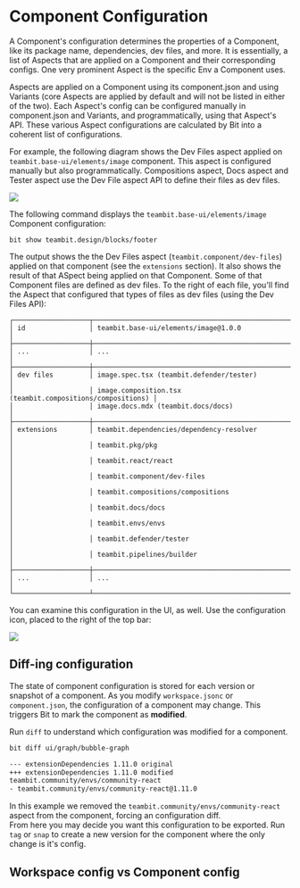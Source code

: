 
# Component Configuration

A Component's configuration determines the properties of a Component, like its package name, dependencies, dev files, and more.
It is essentially, a list of Aspects that are applied on a Component and their corresponding configs. One very prominent Aspect is the specific Env a Component uses.

Aspects are applied on a Component using its component.json and using Variants (core Aspects are applied by default and will not be listed in either of the two).
Each Aspect's config can be configured manually in component.json and Variants, and programmatically, using that Aspect's API.
These various Aspect configurations are calculated by Bit into a coherent list of configurations.

For example, the following diagram shows the Dev Files aspect applied on `teambit.base-ui/elements/image` component. This aspect is configured manually but also programmatically.
Compositions aspect, Docs aspect and Tester aspect use the Dev File aspect API to define their files as dev files.

<Image src={devFilesConfig} />

The following command displays the `teambit.base-ui/elements/image` Component configuration:

```
bit show teambit.design/blocks/footer
```

The output shows the the Dev Files aspect (`teambit.component/dev-files`) applied on that component (see the `extensions` section).
It also shows the result of that ASpect being applied on that Component. Some of that Component files are defined as dev files. To the right of each file, you'll find the Aspect that configured that types of files as dev files (using the Dev Files API):

```
┌───────────────────┬───────────────────────────────────────────────────────────┐
│ id                │ teambit.base-ui/elements/image@1.0.0                      │
├───────────────────┼───────────────────────────────────────────────────────────┤
│ ...               │ ...                                                       │
├───────────────────┼───────────────────────────────────────────────────────────┤
│ dev files         │ image.spec.tsx (teambit.defender/tester)                  │
│                   │ image.composition.tsx (teambit.compositions/compositions) │
│                   │ image.docs.mdx (teambit.docs/docs)                        │
├───────────────────┼───────────────────────────────────────────────────────────┤
│ extensions        │ teambit.dependencies/dependency-resolver                  │
│                   │ teambit.pkg/pkg                                           │
│                   │ teambit.react/react                                       │
│                   │ teambit.component/dev-files                               │
│                   │ teambit.compositions/compositions                         │
│                   │ teambit.docs/docs                                         │
│                   │ teambit.envs/envs                                         │
│                   │ teambit.defender/tester                                   │
│                   │ teambit.pipelines/builder                                 │
├───────────────────┼───────────────────────────────────────────────────────────┤
│ ...               │ ...                                                       │
└───────────────────┴───────────────────────────────────────────────────────────┘
```

You can examine this configuration in the UI, as well. Use the configuration icon, placed to the right of the top bar:

<Image src={devFilesScreenShot} />


## Diff-ing configuration

The state of component configuration is stored for each version or snapshot of a component. As you modify `workspace.jsonc` or `component.json`, the configuration of a component may change. This triggers Bit to mark the component as **modified**.

Run `diff` to understand which configuration was modified for a component.

```bash
bit diff ui/graph/bubble-graph
```

```bash
--- extensionDependencies 1.11.0 original
+++ extensionDependencies 1.11.0 modified
teambit.community/envs/community-react
- teambit.community/envs/community-react@1.11.0
```

In this example we removed the `teambit.community/envs/community-react` aspect from the component, forcing an configuration diff.  
From here you may decide you want this configuration to be exported. Run `tag` or `snap` to create a new version for the component where the only change is it's config.

## Workspace config vs Component config

<WsConfigVsCompConfig />